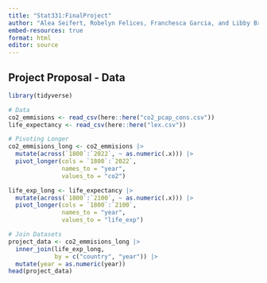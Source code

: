 ```yaml
---
title: "Stat331:FinalProject"
author: "Alea Seifert, Robelyn Felices, Franchesca Garcia, and Libby Brill"
embed-resources: true
format: html
editor: source
---
```


## Project Proposal - Data

```r
library(tidyverse)
```

```r
# Data
co2_emmisions <- read_csv(here::here("co2_pcap_cons.csv"))
life_expectancy <- read_csv(here::here("lex.csv"))

# Pivoting Longer
co2_emmisions_long <- co2_emmisions |>
  mutate(across(`1800`:`2022`, ~ as.numeric(.x))) |>
  pivot_longer(cols = `1800`:`2022`,
               names_to = "year",
               values_to = "co2")

life_exp_long <- life_expectancy |>
  mutate(across(`1800`:`2100`, ~ as.numeric(.x))) |>
  pivot_longer(cols = `1800`:`2100`,
               names_to = "year",
               values_to = "life_exp")

# Join Datasets
project_data <- co2_emmisions_long |>
  inner_join(life_exp_long, 
             by = c("country", "year")) |>
  mutate(year = as.numeric(year))
head(project_data)

```
